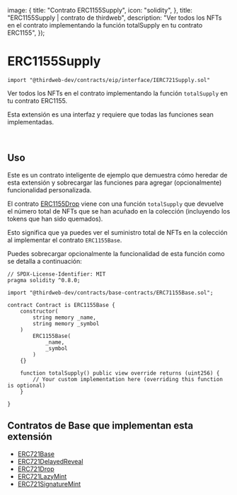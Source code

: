 
  image: {
    title: "Contrato ERC1155Supply",
    icon: "solidity",
  },
  title: "ERC1155Supply | contrato de thirdweb",
  description:
    "Ver todos los NFTs en el contrato implementando la función totalSupply en tu contrato ERC1155",
});

# ERC1155Supply

```solidity
import "@thirdweb-dev/contracts/eip/interface/IERC721Supply.sol"
```

Ver todos los NFTs en el contrato implementando la función `totalSupply` en tu contrato ERC1155.

<Callout title="info" variant="info">

Esta extensión es una interfaz y requiere que todas las funciones sean implementadas.

</Callout>

<br />

<GithubButtonLink href="https://github.com/thirdweb-dev/contracts/blob/main/contracts/eip/interface/IERC1155Supply.sol" />

## Uso

Este es un contrato inteligente de ejemplo que demuestra cómo heredar de esta extensión y sobrecargar las funciones para agregar (opcionalmente) funcionalidad personalizada.

El contrato [ERC1155Drop](/contracts/build/base-contracts/erc-1155/drop) viene con una función `totalSupply`
que devuelve el número total de NFTs que se han acuñado en la colección (incluyendo los tokens que han sido quemados).

Esto significa que ya puedes ver el suministro total de NFTs en la colección al implementar el contrato `ERC1155Base`.

Puedes sobrecargar opcionalmente la funcionalidad de esta función como se detalla a continuación:

```solidity
// SPDX-License-Identifier: MIT
pragma solidity ^0.8.0;

import "@thirdweb-dev/contracts/base-contracts/ERC71155Base.sol";

contract Contract is ERC1155Base {
    constructor(
        string memory _name,
        string memory _symbol
    )
        ERC1155Base(
            _name,
            _symbol
        )
    {}

    function totalSupply() public view override returns (uint256) {
        // Your custom implementation here (overriding this function is optional)
    }

}
```

## Contratos de Base que implementan esta extensión

- [ERC721Base](/contracts/build/base-contracts/erc-721/base)
- [ERC721DelayedReveal](/contracts/build/base-contracts/erc-721/delayed-reveal)
- [ERC721Drop](/contracts/build/base-contracts/erc-721/drop)
- [ERC721LazyMint](/contracts/build/base-contracts/erc-721/lazy-mint)
- [ERC721SignatureMint](/contracts/build/base-contracts/erc-721/signature-mint)
